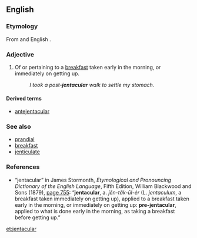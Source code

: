 ==English==

===Etymology===
From {{etyl|la}} {{term|ientaculum||a breakfast taken immediately on getting up|lang=la}} and English {{term|-ar|lang=en}}.

===Adjective===
{{en-adj}}

# Of or pertaining to a [[breakfast]] taken early in the morning, or immediately on getting up.
#: ''I took a post-'''jentacular''' walk to settle my stomach.''

====Derived terms====
* [[antejentacular]]

===See also===
* [[prandial]]
* [[breakfast]]
* [[jenticulate]]

===References===
* “jentacular” in James Stormonth, ''Etymological and Pronouncing Dictionary of the English Language'', Fifth Edition, William Blackwood and Sons (1879), [http://books.google.com/books?id=J2kCAAAAQAAJ&pg=PA755&dq=jentacular page 755]: “'''jentacular''', <!-- bold in original --> a. ''jĕn-tăk-ūl-ėr'' (L. ''jentaculum'', a breakfast taken immediately on getting up), applied to a breakfast taken early in the morning, or immediately on getting up: '''pre-jentacular''', <!-- bold in original --> applied to what is done early in the morning, as taking a breakfast before getting up.”

[[et:jentacular]]